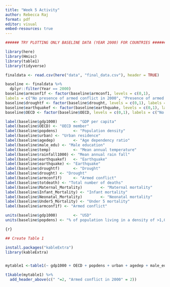 ```yaml
---
title: "Week 5 Activity"
author: Rebecca Raj
format: pdf
editor: visual
embed-resources: true
---
```


```r

###### TRY PLOTTING ONLY BASELINE DATA (YEAR 2000) FOR COUNTRIES #############

library(here) 
library(Hmisc) 
library(table1) 
library(tidyverse)

finaldata <- read.csv(here("data", "final_data.csv"), header = TRUE)

baseline <- finaldata %>% 
  dplyr::filter(Year == 2000) 
baseline$armconf1f <- factor(baseline$armconf1, levels = c(0,1), 
labels = c("No presence of armed conflict in 2000", "Presence of armed conflict in 2000")) 
baseline$droughtf <- factor(baseline$drought, levels = c(0,1), labels = c("No Drought", "Drought")) 
baseline$earthquakef <- factor(baseline$earthquake, levels = c(0,1), labels = c("No Earthquake", "Earthquake")) 
baseline$OECD <- factor(baseline$OECD, levels = c(0,1), labels = c("No OECD membership", "OECD membership"))

label(baseline$gdp1000)       <- "GDP per capita"
label(baseline$OECD) <- "OECD member" 
label(baseline$popdens)       <- "Population density"
label(baseline$urban) <- "Urban residence" 
label(baseline$agedep)        <- "Age dependency ratio"
label(baseline$male_edu) <- "Male education" 
label(baseline$temp)          <- "Mean annual temperature"
label(baseline$rainfall1000) <- "Mean annual rain fall" 
label(baseline$earthquakef)   <- "Earthquake"
label(baseline$earthquake) <- "Earthquake" 
label(baseline$droughtf)      <- "Drought"
label(baseline$drought) <- "Drought" 
label(baseline$armconf1f)     <- "Armed conflict"
label(baseline$totdeath) <- "Total number of deaths" 
label(baseline$Maternal_Mortality)        <- "Maternal mortality"
label(baseline$Infant_Mortality) <- "Infant mortality" 
label(baseline$Neonatal_Mortality)        <- "Neonatal mortality"
label(baseline$Under5_Mortality) <- "Under 5 mortality" 
label(baseline$armconf1f) <- "Armed conflict"

units(baseline$gdp1000)       <- "USD"
units(baseline$popdens) <- "% of population living in a density of >1,000 people/km^2"

{r}

## Create Table 1

install.packages("kableExtra")
library(kableExtra)


mytable1 <-table1(~ gdp1000 + OECD + popdens + urban + agedep + male_edu + temp + rainfall1000 + earthquakef + droughtf| armconf1f, data = baseline, render.continuous = c(.="Median [Min, Max]"), overall=c(left="Total"))

t1kable(mytable1) %>%
  add_header_above(c(" "=2, "Armed conflict in 2000" = 2))


```
